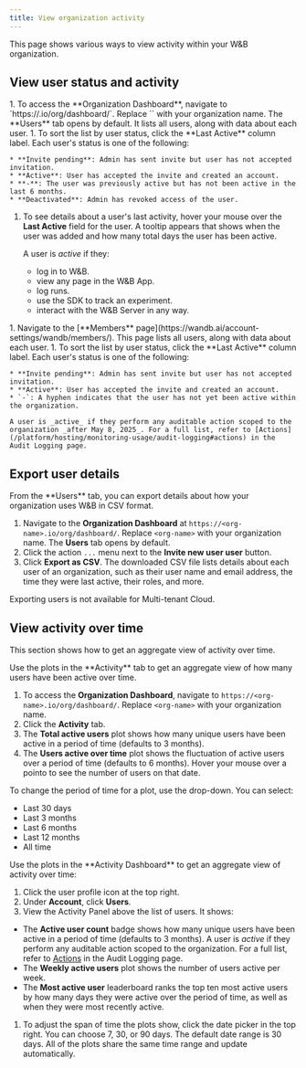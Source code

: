 ```yaml
---
title: View organization activity
---
```


This page shows various ways to view activity within your W&B organization.

## View user status and activity

<Tabs>
<Tab title="Dedicated / Self-managed">
1. To access the **Organization Dashboard**, navigate to `https://<org-name>.io/org/dashboard/`. Replace `<org-name>` with your organization name. The **Users** tab opens by default. It lists all users, along with data about each user.
1. To sort the list by user status, click the **Last Active** column label. Each user's status is one of the following:

    * **Invite pending**: Admin has sent invite but user has not accepted invitation. 
    * **Active**: User has accepted the invite and created an account.
    * **-**: The user was previously active but has not been active in the last 6 months.
    * **Deactivated**: Admin has revoked access of the user.
1. To see details about a user's last activity, hover your mouse over the **Last Active** field for the user.  A tooltip appears that shows when the user was added and how many total days the user has been active.

    A user is _active_ if they:
    - log in to W&B.
    - view any page in the W&B App.
    - log runs.
    - use the SDK to track an experiment.
    - interact with the W&B Server in any way.
</Tab>
<Tab title="Multi-tenant Cloud">
1. Navigate to the [**Members** page](https://wandb.ai/account-settings/wandb/members/). This page lists all users, along with data about each user.
1. To sort the list by user status, click the **Last Active** column label. Each user's status is one of the following:

    * **Invite pending**: Admin has sent invite but user has not accepted invitation. 
    * **Active**: User has accepted the invite and created an account.
    * `-`: A hyphen indicates that the user has not yet been active within the organization.

    A user is _active_ if they perform any auditable action scoped to the organization _after May 8, 2025_. For a full list, refer to [Actions](/platform/hosting/monitoring-usage/audit-logging#actions) in the Audit Logging page.
</Tab>
</Tabs>

## Export user details

<Tabs>
<Tab title="Dedicated or Self-managed">
From the **Users** tab, you can export details about how your organization uses W&B in CSV format.

1. Navigate to the **Organization Dashboard** at `https://<org-name>.io/org/dashboard/`. Replace `<org-name>` with your organization name. The **Users** tab opens by default.
1. Click the action `...` menu next to the **Invite new user user** button.
1. Click **Export as CSV**. The downloaded CSV file lists details about each user of an organization, such as their user name and email address, the time they were last active, their roles, and more.
</Tab>
<Tab title="Multi-tenant Cloud">
Exporting users is not available for Multi-tenant Cloud.
</Tab>
</Tabs>

## View activity over time
This section shows how to get an aggregate view of activity over time.

<Tabs>
<Tab title="Dedicated or Self-managed">
Use the plots in the **Activity** tab to get an aggregate view of how many users have been active over time.

1. To access the **Organization Dashboard**, navigate to `https://<org-name>.io/org/dashboard/`. Replace `<org-name>` with your organization name.
1. Click the **Activity** tab.
1. The **Total active users** plot shows how many unique users have been active in a period of time (defaults to 3 months).
1. The **Users active over time** plot shows the fluctuation of active users over a period of time (defaults to 6 months). Hover your mouse over a pointo to see the number of users on that date.

To change the period of time for a plot, use the drop-down. You can select:
- Last 30 days
- Last 3 months
- Last 6 months
- Last 12 months
- All time
</Tab>
<Tab title="Multi-tenant Cloud">
Use the plots in the **Activity Dashboard** to get an aggregate view of activity over time:

1. Click the user profile icon at the top right.
1. Under **Account**, click **Users**.
1. View the Activity Panel above the list of users. It shows:

  - The **Active user count** badge shows how many unique users have been active in a period of time (defaults to 3 months). A user is _active_ if they perform any auditable action scoped to the organization. For a full list, refer to [Actions](/platform/hosting/monitoring-usage/audit-logging#actions) in the Audit Logging page.
  - The **Weekly active users** plot shows the number of users active per week.
  - The **Most active user** leaderboard ranks the top ten most active users by how many days they were active over the period of time, as well as when they were most recently active.

1. To adjust the span of time the plots show, click the date picker in the top right. You can choose 7, 30, or 90 days. The default date range is 30 days. All of the plots share the same time range and update automatically.
</Tab>
</Tabs>